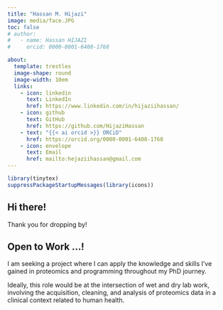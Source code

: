 ```yaml
---
title: "Hassan M. Hijazi"
image: media/face.JPG
toc: false
# author:
#   - name: Hassan HIJAZI
#     orcid: 0000-0001-6408-1768

about:
  template: trestles
  image-shape: round
  image-width: 10em
  links:
    - icon: linkedin
      text: LinkedIn
      href: https://www.linkedin.com/in/hijaziihassan/
    - icon: github
      text: GitHub
      href: https://github.com/HijaziHassan
    - text: "{{< ai orcid >}} ORCiD"
      href: https://orcid.org/0000-0001-6408-1768
    - icon: envelope
      text: Email
      href: mailto:hejaziihassan@gmail.com
---
```


```r
library(tinytex)
suppressPackageStartupMessages(library(icons))
```

## Hi there!

Thank you for dropping by!

## Open to Work ...!

I am seeking a project where I can apply the knowledge and skills I've gained in proteomics and programming throughout my PhD journey.

Ideally, this role would be at the intersection of wet and dry lab work, involving the acquisition, cleaning, and analysis of proteomics data in a clinical context related to human health.
